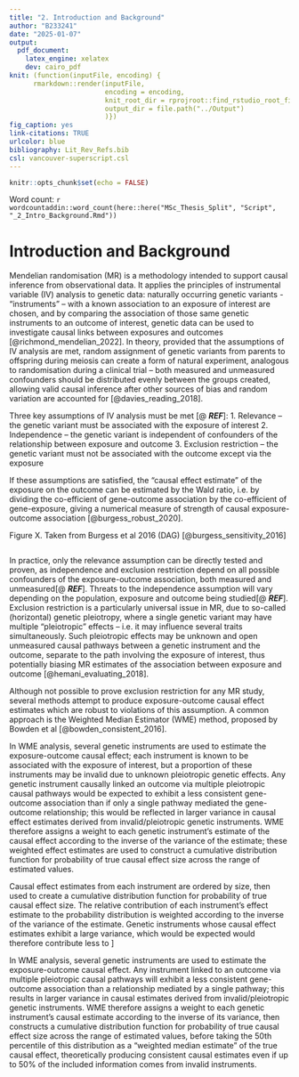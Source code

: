 ```yaml
---
title: "2. Introduction and Background"
author: "B233241"
date: "2025-01-07"
output:
  pdf_document:
    latex_engine: xelatex
    dev: cairo_pdf
knit: (function(inputFile, encoding) {
      rmarkdown::render(inputFile,
                        encoding = encoding,
                        knit_root_dir = rprojroot::find_rstudio_root_file(),
                        output_dir = file.path("../Output")
                        )})
fig_caption: yes
link-citations: TRUE
urlcolor: blue
bibliography: Lit_Rev_Refs.bib
csl: vancouver-superscript.csl
---
```


```r
knitr::opts_chunk$set(echo = FALSE)
```

Word count: `r wordcountaddin::word_count(here::here("MSc_Thesis_Split", "Script", "_2_Intro_Background.Rmd"))`


# Introduction and Background

Mendelian randomisation (MR) is a methodology intended to support causal inference from observational data. It applies the principles of instrumental variable (IV) analysis to genetic data: naturally occurring genetic variants - “instruments” – with a known association to an exposure of interest are chosen, and by comparing the association of those same genetic instruments to an outcome of interest, genetic data can be used to investigate causal links between exposures and outcomes [@richmond_mendelian_2022]. In theory, provided that the assumptions of IV analysis are met, random assignment of genetic variants from parents to offspring during meiosis can create a form of natural experiment, analogous to randomisation during a clinical trial – both measured and unmeasured confounders should be distributed evenly between the groups created, allowing valid causal inference after other sources of bias and random variation are accounted for [@davies_reading_2018].

Three key assumptions of IV analysis must be met [@ ***REF***]:
1.	Relevance – the genetic variant must be associated with the exposure of interest
2.	Independence – the genetic variant is independent of confounders of the relationship between exposure and outcome
3.	Exclusion restriction – the genetic variant must not be associated with the outcome except via the exposure

If these assumptions are satisfied, the “causal effect estimate” of the exposure on the outcome can be estimated by the Wald ratio, i.e. by dividing the co-efficient of gene-outcome association by the co-efficient of gene-exposure, giving a numerical measure of strength of causal exposure-outcome association [@burgess_robust_2020].
 
Figure X. Taken from Burgess et al 2016 (DAG) [@burgess_sensitivity_2016]
```r

```



In practice, only the relevance assumption can be directly tested and proven, as independence and exclusion restriction depend on all possible confounders of the exposure-outcome association, both measured and unmeasured[@ ***REF***]. Threats to the independence assumption will vary depending on the population, exposure and outcome being studied[@ ***REF***]. Exclusion restriction is a particularly universal issue in MR, due to so-called (horizontal) genetic pleiotropy, where a single genetic variant may have multiple “pleiotropic” effects – i.e. it may influence several traits simultaneously. Such pleiotropic effects may be unknown and open unmeasured causal pathways between a genetic instrument and the outcome, separate to the path involving the exposure of interest, thus potentially biasing MR estimates of the association between exposure and outcome [@hemani_evaluating_2018].

Although not possible to prove exclusion restriction for any MR study, several methods attempt to produce exposure-outcome causal effect estimates which are robust to violations of this assumption. A common approach is the Weighted Median Estimator (WME) method, proposed by Bowden et al [@bowden_consistent_2016]. 

In WME analysis, several genetic instruments are used to estimate the exposure-outcome causal effect; each instrument is known to be associated with the exposure of interest, but a proportion of these instruments may be invalid due to unknown pleiotropic genetic effects. Any genetic instrument causally linked an outcome via multiple pleiotropic causal pathways would be expected to exhibit a less consistent gene-outcome association than if only a single pathway mediated the gene-outcome relationship; this would be reflected in larger variance in causal effect estimates derived from invalid/pleiotropic genetic instruments. WME therefore assigns a weight to each genetic instrument’s estimate of the causal effect according to the inverse of the variance of the estimate; these weighted effect estimates are used to construct a cumulative distribution function for probability of true causal effect size across the range of estimated values.

Causal effect estimates from each instrument are ordered by size, then used to create a cumulative distribution function for probability of true causal effect size. The relative contribution of each instrument’s effect estimate to the probability distribution is weighted according to the inverse of the variance of the estimate. Genetic instruments whose causal effect estimates exhibit a large variance, which would be expected would therefore contribute less to ]

In WME analysis, several genetic instruments are used to estimate the exposure-outcome causal effect. Any instrument linked to an outcome via multiple pleiotropic causal pathways will exhibit a less consistent gene-outcome association than a relationship mediated by a single pathway; this results in larger variance in causal estimates derived from invalid/pleiotropic genetic instruments. WME therefore assigns a weight to each genetic instrument’s causal estimate according to the inverse of its variance, then constructs a cumulative distribution function for probability of true causal effect size across the range of estimated values, before taking the 50th percentile of this distribution as a “weighted median estimate” of the true causal effect, theoretically producing consistent causal estimates even if up to 50% of the included information comes from invalid instruments.
